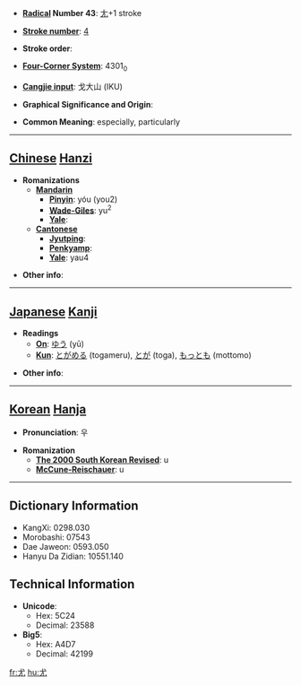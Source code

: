* '''[[Wiktionary:Chinese radical index| Radical]] Number 43''': [[Wiktionary:Chinese radical index 尢|尢]]+1 stroke

* '''[[Wiktionary:Chinese total strokes index|Stroke number]]''': [[Wiktionary:Chinese total strokes index 4|4]]

* '''Stroke order''': 

* '''[[Wiktionary:Chinese four corner index|Four-Corner System]]''': 4301<sub>0</sub>

* '''[[Wiktionary:Chinese Cangjie index|Cangjie input]]''': 戈大山 (IKU)

* '''Graphical Significance and Origin''': 

* '''Common Meaning''': especially, particularly

----

== [[Chinese]] [[Hanzi]] ==

* '''Romanizations'''
** '''[[Mandarin]]'''
*** '''[[Pinyin]]''': yóu (you2)
*** '''[[Wade-Giles]]''': yu<sup>2</sup>
*** '''[[Yale]]''': 
** '''[[Cantonese]]'''
*** '''[[Jyutping]]''':
*** '''[[Penkyamp]]''': 
*** '''[[Yale]]''': yau4

* '''Other info''': 

----

== [[Japanese]] [[Kanji]] ==

* '''Readings'''
** '''[[On]]''': [[ゆう]] (yū)
** '''[[Kun]]''': [[とがめる]] (togameru), [[とが]] (toga), [[もっとも]] (mottomo)

* '''Other info''':  

----

== [[Korean]] [[Hanja]] ==

* '''Pronunciation''': 우

* '''Romanization'''
** '''[[The 2000 South Korean Revised Romanization|The 2000 South Korean Revised]]''': u
** '''[[McCune-Reischauer]]''': u

----

== Dictionary Information ==

* KangXi: 0298.030
* Morobashi: 07543
* Dae Jaweon: 0593.050
* Hanyu Da Zidian: 10551.140

== Technical Information ==

* '''Unicode''':
** Hex: 5C24
** Decimal: 23588
* '''Big5''':
** Hex: A4D7
** Decimal: 42199

[[fr:尤]]
[[hu:尤]]